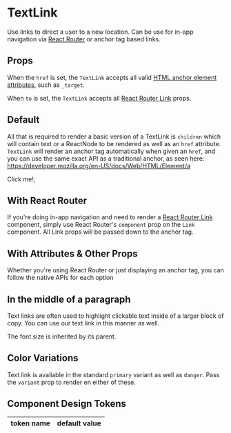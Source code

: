 
# TextLink

Use links to direct a user to a new location. Can be use for in-app navigation via [React Router](https://reactrouter.com/)
or anchor tag based links.

## Props

When the `href` is set, the `TextLink` accepts all valid [HTML anchor element attributes](https://developer.mozilla.org/en-US/docs/Web/HTML/Element/a), such as `_target`.

When `to` is set, the `TextLink` accepts all [React Router Link](https://reactrouter.com/web/api/Link) props.


## Default

All that is required to render a basic version of a TextLink is `children` which will contain text
or a ReactNode to be rendered as well as an `href` attribute. `TextLink` will render an anchor tag automatically
when given an `href`, and you can use the same exact API as a traditional anchor, as seen here:
https://developer.mozilla.org/en-US/docs/Web/HTML/Element/a


<TextLink href="http://rhinolabs.agency">Click me!</TextLink>;


## With React Router

If you're doing in-app navigation and need to render a [React Router Link](https://reactrouter.com/web/api/Link) component,
simply use React Router's `component` prop on the `Link` component. All Link props will be passed down to the anchor tag.

<ReactRouter />

## With Attributes & Other Props

Whether you're using React Router or just displaying an anchor tag, you can follow the native
APIs for each option

<AdditionalAttributes />

<LinkProps />

## In the middle of a paragraph

Text links are often used to highlight clickable text inside of a larger block of copy.
You can use our text link in this manner as well.

<InsideParagraph />

The font size is inherited by its parent.

<InheritedFontSize />

## Color Variations

Text link is available in the standard `primary` variant as well as `danger`. Pass the `variant` prop
to render en either of these.

<ColorVariations />

## Component Design Tokens

<table>
  <thead>
    <tr>
      <th>token name</th>
      <th>default value</th>
    </tr>
  </thead>
  <tbody>
    <DesignTokens />
  </tbody>
</table>
